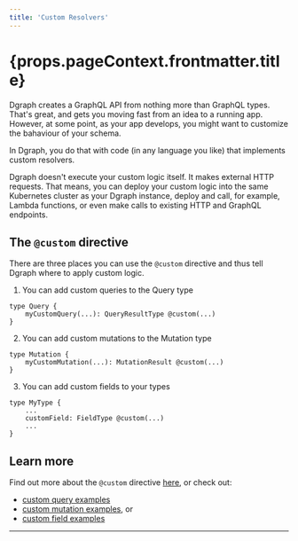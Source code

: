 ```yaml
---
title: 'Custom Resolvers'
---
```


<h1>{props.pageContext.frontmatter.title}</h1>

Dgraph creates a GraphQL API from nothing more than GraphQL types.  That's great, and gets you moving fast from an idea to a running app.  However, at some point, as your app develops, you might want to customize the bahaviour of your schema.

In Dgraph, you do that with code (in any language you like) that implements custom resolvers.

Dgraph doesn't execute your custom logic itself.  It makes external HTTP requests.  That means, you can deploy your custom logic into the same Kubernetes cluster as your Dgraph instance, deploy and call, for example, Lambda functions, or even make calls to existing HTTP and GraphQL endpoints.

## The `@custom` directive

There are three places you can use the `@custom` directive and thus tell Dgraph where to apply custom logic.

1) You can add custom queries to the Query type

```
type Query {
    myCustomQuery(...): QueryResultType @custom(...)
}
```

2) You can add custom mutations to the Mutation type

```
type Mutation {
    myCustomMutation(...): MutationResult @custom(...)
}
```

3) You can add custom fields to your types

```
type MyType {
    ...
    customField: FieldType @custom(...)
    ...
}
```

## Learn more

Find out more about the  `@custom` directive [here](/custom/directive), or check out:

* [custom query examples](/custom/query)
* [custom mutation examples](/custom/mutation), or
* [custom field examples](/custom/field)




---
